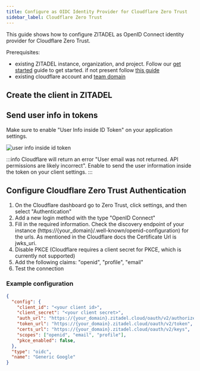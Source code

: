 ```yaml
---
title: Configure as OIDC Identity Provider for Cloudflare Zero Trust
sidebar_label: Cloudflare Zero Trust
---
```



This guide shows how to configure ZITADEL as OpenID Connect identity provider for Cloudflare Zero Trust.

Prerequisites:

- existing ZITADEL instance, organization, and project. Follow our [get started](/guides/start/quickstart) guide to get started. if not present follow [this guide](/guides/start/quickstart)
- existing cloudflare account and [team domain](https://developers.cloudflare.com/cloudflare-one/glossary/#team-domain)

## Create the client in ZITADEL

<CreateApp appType="web" authType="code" appName="Cloudflare" redirectURI="https://<your-team-name>.cloudflareaccess.com/cdn-cgi/access/callback"/>

## Send user info in tokens

Make sure to enable "User Info inside ID Token" on your application settings.

![user info inside id token](/img/guides/integrate/services/user-info-inside-id-token.png)

:::info
Cloudflare will return an error "User email was not returned. API permissions are likely incorrect". Enable to send the user information inside the token on your client settings.
:::

## Configure Cloudflare Zero Trust Authentication

1. On the Cloudflare dashboard go to Zero Trust, click settings, and then select "Authentication"
2. Add a new login method with the type "OpenID Connect"
3. Fill in the required information. Check the discovery endpoint of your instance (https://{your_domain}/.well-known/openid-configuration) for the urls. As mentioned in the Cloudflare docs the Certificate Url is jwks_uri.
4. Disable PKCE (Cloudflare requires a client secret for PKCE, which is currently not supported)
5. Add the following claims: "openid", "profile", "email"
6. Test the connection

### Example configuration

```json
{
  "config": {
    "client_id": "<your client id>",
    "client_secret": "<your client secret>",
    "auth_url": "https://{your_domain}.zitadel.cloud/oauth/v2/authorize",
    "token_url": "https://{your_domain}.zitadel.cloud/oauth/v2/token",
    "certs_url": "https://{your_domain}.zitadel.cloud/oauth/v2/keys",
    "scopes": ["openid", "email", "profile"],
    "pkce_enabled": false,
  },
  "type": "oidc",
  "name": "Generic Google"
}
```